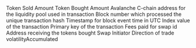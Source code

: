 <ParamField path="amountIn">
Token Sold Amount
</ParamField>
<ParamField path="amountOut">
Token Bought Amount
</ParamField>
<ParamField path="contract_address">
Avalanche C-chain address for the liquidity pool used in transaction
</ParamField>
<ParamField path="evt_block_number">
Block number which processed the unique transaction hash
</ParamField>
<ParamField path="evt_block_time">
Timestamp for block event time in UTC
</ParamField>
<ParamField path="evt_index">
Index value of the transaction
</ParamField>
<ParamField path="evt_tx_hash">
Primary key of the transaction
</ParamField>
<ParamField path="fees">
Fees paid for swap
</ParamField>
<ParamField path="id">
id
</ParamField>
<ParamField path="recipient">
Address receiving the tokens bought
</ParamField>
<ParamField path="sender">
Swap Initiator
</ParamField>
<ParamField path="swapForY">
Direction of trade
</ParamField>
<ParamField path="volatilityAccumulated">
volatilityAccumulated
</ParamField>
